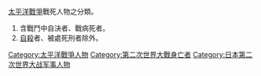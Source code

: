 [[太平洋戰爭|太平洋戰爭]]戰死人物之分類。
# 含戰鬥中自決者、戰病死者。
# [[自殺|自殺]]者、被處死刑者除外。


[[Category:太平洋戰爭人物|Category:太平洋戰爭人物]]
[[Category:第二次世界大戰身亡者|Category:第二次世界大戰身亡者]]
[[Category:日本第二次世界大战军事人物|Category:日本第二次世界大战军事人物]]